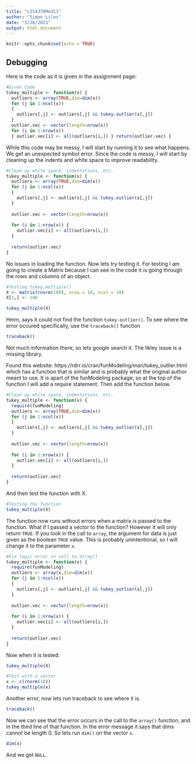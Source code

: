 ```yaml
---
title: "LIS4370Mod11"
author: "Simon Liles"
date: "3/28/2021"
output: html_document
---
```


```r
knitr::opts_chunk$set(echo = TRUE)
```

## Debugging

Here is the code as it is given in the assignment page: 

```r
#Given Code
tukey_multiple <- function(x) { 
  outliers <- array(TRUE,dim=dim(x)) 
  for (j in 1:ncol(x)) 
  { 
    outliers[,j] <- outliers[,j] && tukey.outlier(x[,j]) 
  } 
  outlier.vec <- vector(length=nrow(x)) 
  for (i in 1:nrow(x)) 
  { outlier.vec[i] <- all(outliers[i,]) } return(outlier.vec) }
```

While this code may be messy, I will start by running it to see what happens. We get an unexpected symbol error. Since the code is messy, I will start by cleaning up the indents and white space to improve readability. 

```r
#Clean up white space, indentations, etc. 
tukey_multiple <- function(x) { 
  outliers <- array(TRUE,dim=dim(x)) 
  for (j in 1:ncol(x)) 
  { 
    outliers[,j] <- outliers[,j] && tukey.outlier(x[,j]) 
  } 
  
  outlier.vec <- vector(length=nrow(x)) 
  
  for (i in 1:nrow(x)) { 
    outlier.vec[i] <- all(outliers[i,]) 
  } 
  
  return(outlier.vec) 
}
```

No issues in loading the function. Now lets try testing it. For testing I am going to create a Matrix because I can see in the code it is going through the rows and columns of an object. 

```r
#Testing tukey_multiple()
X <- matrix(rnorm(100), nrow = 10, ncol = 10)
X[1,] <- 100

tukey_multiple(X)
```

Hmm, says it could not find the function `tukey.outlier()`. To see where the error occured specifically, use the `traceback()` function

```r
traceback()
```

Not much information there, so lets google search it. The likley issue is a missing library. 

Found this website: https://rdrr.io/cran/funModeling/man/tukey_outlier.html which has a function that is similar and is probably what the original author meant to use. It is apart of the funModeling package, so at the top of the function I will add a require statement. Then add the function below.  

```r
#Clean up white space, indentations, etc. 
tukey_multiple <- function(x) { 
  require(funModeling)
  outliers <- array(TRUE,dim=dim(x)) 
  for (j in 1:ncol(x)) 
  { 
    outliers[,j] <- outliers[,j] && tukey_outlier(x[,j]) 
  } 
  
  outlier.vec <- vector(length=nrow(x)) 
  
  for (i in 1:nrow(x)) { 
    outlier.vec[i] <- all(outliers[i,]) 
  } 
  
  return(outlier.vec) 
}
```

And then test the function with X. 

```r
#Testing the function
tukey_multiple(X)
```

The function now runs without errors when a matrix is passed to the function. What if I passed a vector to the function? However it will only return `TRUE`. If you look in the call to `array`, the argument for data is just given as the boolean `TRUE` value. This is probably unintentional, so I will change it to the parameter `x`. 

```r
#Fix logic error in call to array() 
tukey_multiple <- function(x) { 
  require(funModeling)
  outliers <- array(x,dim=dim(x)) 
  for (j in 1:ncol(x)) 
  { 
    outliers[,j] <- outliers[,j] && tukey_outlier(x[,j]) 
  } 
  
  outlier.vec <- vector(length=nrow(x)) 
  
  for (i in 1:nrow(x)) { 
    outlier.vec[i] <- all(outliers[i,]) 
  } 
  
  return(outlier.vec) 
}
```

Now when it is tested: 
```r
tukey_multiple(X)
```



```r
#Test with a vector
x <- c(rnorm(10))
tukey_multiple(x)
```

Another error, now lets run traceback to see where it is. 

```r
traceback()
```

Now we can see that the error occurs in the call to the `array()` function, and in the third line of that function. In the error message it says that dims cannot be length 0. So lets run `dim()` on the vector `x`.

```r
dim(x)
```

And we get `NULL`. 



